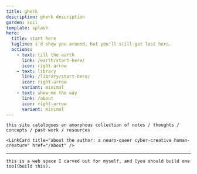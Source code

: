 ```yaml
---
title: gherk
description: gherk description
garden: soil
template: splash
hero:
  title: start here
  tagline: i'd show you around, but you'll still get lost here.
  actions:
    - text: till the earth
      link: /earth/start-here/
      icon: right-arrow
    - text: library
      link: /library/start-here/
      icon: right-arrow
      variant: minimal
    - text: show me the way
      link: /about
      icon: right-arrow
      variant: minimal
---
```



<Card title="silicon wax tablet of a single human author">

	this site catalogues an amorphous collection of notes / thoughts / concepts / past work / resources

	<LinkCard title="about the author: a neuro-queer cyber-creative human-creature" href="/about" />

</Card>


---
	this is a web space I carved out for myself, and [you should build one too](build this).
